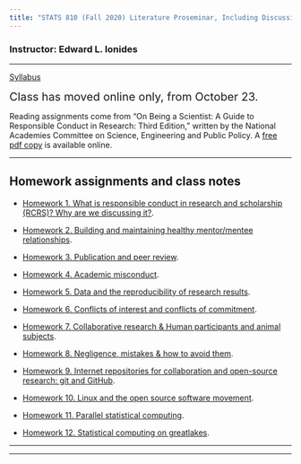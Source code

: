 ```yaml
---
title: "STATS 810 (Fall 2020) Literature Proseminar, Including Discussions on Responsible Conduct in Research and Scholarship"
---
```


<h3> Instructor: Edward L. Ionides </h3>

-------------

[Syllabus](syllabus.pdf) 

<big><big> Class has moved online only, from October 23.</big></big>

<!--
<big><big> Room is changed to 260 Weiser until further notice, since 268 Weiser has no area microphone </big></big>
-->

Reading assignments come from "On Being a Scientist: A Guide to Responsible Conduct in Research: Third Edition," written by the National Academies Committee on Science, Engineering and Public Policy. 
A [free pdf copy](http://www.nap.edu/catalog.php?record_id=12192) is available online.


----------

## Homework assignments and class notes 

* [Homework 1. What is responsible conduct in research and scholarship (RCRS)? Why are we discussing it?](hw01.pdf).

* [Homework 2. Building and maintaining healthy mentor/mentee relationships](hw02.pdf).

* [Homework 3. Publication and peer review](hw03.pdf).

* [Homework 4. Academic misconduct](hw04.pdf). 

* [Homework 5. Data and the reproducibility of research results](hw05.pdf).

* [Homework 6. Conflicts of interest and conflicts of commitment](hw06.pdf).

* [Homework 7. Collaborative research & Human participants and animal subjects](hw07.pdf).

* [Homework 8. Negligence, mistakes & how to avoid them](hw08.pdf).

* [Homework 9. Internet repositories for collaboration and open-source research: git and GitHub](hw09.html).

* [Homework 10. Linux and the open source software movement](hw10.pdf).

* [Homework 11. Parallel statistical computing](hw11.pdf).

* [Homework 12. Statistical computing on greatlakes](hw12.pdf).


------------

-----------
